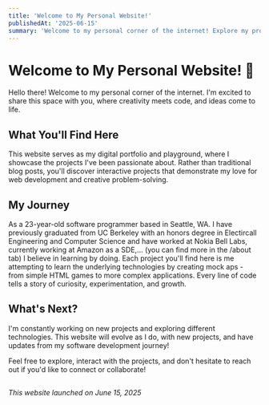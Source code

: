 ```yaml
---
title: 'Welcome to My Personal Website!'
publishedAt: '2025-06-15'
summary: 'Welcome to my personal corner of the internet! Explore my projects, get to know me, and see what I've been working on.'
---
```


# Welcome to My Personal Website! 🎉

Hello there! Welcome to my personal corner of the internet. I'm excited to share this space with you, where creativity meets code, and ideas come to life.

## What You'll Find Here

This website serves as my digital portfolio and playground, where I showcase the projects I've been passionate about. Rather than traditional blog posts, you'll discover interactive projects that demonstrate my love for web development and creative problem-solving.

## My Journey

As a 23-year-old software programmer based in Seattle, WA. I have previously graduated from UC Berkeley with an honors degree in Electircall Engineering and Computer Science and have worked at Nokia Bell Labs, currently working at Amazon as a SDE,... (you can find more in the /about tab) 
I believe in learning by doing. Each project you'll find here is me attempting to learn the underlying technologies by creating mock aps - from simple HTML games to more complex applications. Every line of code tells a story of curiosity, experimentation, and growth.

## What's Next?

I'm constantly working on new projects and exploring different technologies. This website will evolve as I do, with new projects, and have updates from my software development journey!

Feel free to explore, interact with the projects, and don't hesitate to reach out if you'd like to connect or collaborate!

## 

*This website launched on June 15, 2025* 